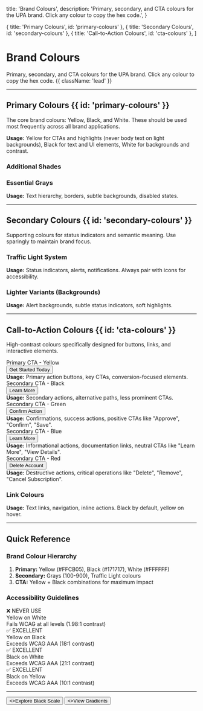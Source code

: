 
  title: 'Brand Colours',
  description:
    'Primary, secondary, and CTA colours for the UPA brand. Click any colour to copy the hex code.',
}

  { title: 'Primary Colours', id: 'primary-colours' },
  { title: 'Secondary Colours', id: 'secondary-colours' },
  { title: 'Call-to-Action Colours', id: 'cta-colours' },
]

<HeroPattern />

# Brand Colours

Primary, secondary, and CTA colours for the UPA brand. Click any colour to copy the hex code. {{ className: 'lead' }}

---

## Primary Colours {{ id: 'primary-colours' }}

The core brand colours: Yellow, Black, and White. These should be used most frequently across all brand applications.

<div className="not-prose mt-6">
  <ColorScale
    colors={[
      { name: 'Yellow 500', hex: '#FFCB05', description: 'Primary brand yellow' },
      { name: 'Black 900', hex: '#171717', description: 'Primary brand black' },
      { name: 'Pure White', hex: '#FFFFFF', description: 'Backgrounds' },
    ]}
    columns={3}
  />
</div>

**Usage:** Yellow for CTAs and highlights (never body text on light backgrounds), Black for text and UI elements, White for backgrounds and contrast.

### Additional Shades

<div className="not-prose mt-6">
  <ColorScale
    colors={[
      { name: 'Yellow 400', hex: '#FBBF24', description: 'Lighter yellow' },
      { name: 'Yellow 600', hex: '#E6B800', description: 'Hover state' },
      { name: 'Pure Black', hex: '#000000', description: 'Maximum contrast' },
    ]}
    columns={3}
  />
</div>

### Essential Grays

<div className="not-prose mt-6">
  <ColorScale
    colors={[
      { name: 'Gray 100', hex: '#F5F5F5', description: 'Light backgrounds' },
      { name: 'Gray 200', hex: '#E5E5E5', description: 'Borders' },
      { name: 'Gray 500', hex: '#737373', description: 'Secondary text' },
      { name: 'Gray 600', hex: '#525252', description: 'Muted text' },
      { name: 'Gray 800', hex: '#262626', description: 'Body text' },
    ]}
    columns={5}
  />
</div>

**Usage:** Text hierarchy, borders, subtle backgrounds, disabled states.

---

## Secondary Colours {{ id: 'secondary-colours' }}

Supporting colours for status indicators and semantic meaning. Use sparingly to maintain brand focus.

### Traffic Light System

<div className="not-prose mt-6">
  <ColorScale
    colors={[
      { name: 'Success', hex: '#16A34A', description: 'Green - 4.5:1 contrast', contrastRatio: '4.5:1' },
      { name: 'Warning', hex: '#EA580C', description: 'Orange - 4.5:1 contrast', contrastRatio: '4.5:1' },
      { name: 'Error', hex: '#DC2626', description: 'Red - 4.5:1 contrast', contrastRatio: '4.5:1' },
      { name: 'Info', hex: '#2563EB', description: 'Blue - 4.5:1 contrast', contrastRatio: '4.5:1' },
    ]}
    columns={4}
  />
</div>

**Usage:** Status indicators, alerts, notifications. Always pair with icons for accessibility.

### Lighter Variants (Backgrounds)

<div className="not-prose mt-6">
  <ColorScale
    colors={[
      { name: 'Success Light', hex: '#DCFCE7', description: 'Success backgrounds' },
      { name: 'Warning Light', hex: '#FFEDD5', description: 'Warning backgrounds' },
      { name: 'Error Light', hex: '#FEE2E2', description: 'Error backgrounds' },
      { name: 'Info Light', hex: '#DBEAFE', description: 'Info backgrounds' },
    ]}
    columns={4}
  />
</div>

**Usage:** Alert backgrounds, subtle status indicators, soft highlights.

---

## Call-to-Action Colours {{ id: 'cta-colours' }}

High-contrast colours specifically designed for buttons, links, and interactive elements.

<div className="not-prose mt-6 space-y-8">
  <div>
    <div className="mb-4 text-base font-bold text-zinc-900 dark:text-white">Primary CTA - Yellow</div>
    <div className="rounded-xl border border-zinc-200 bg-white p-8 dark:border-zinc-800 dark:bg-zinc-950">
      <div className="mb-6">
        <ColorScale
          colors={[
            { name: 'CTA Yellow', hex: '#FFCB05', description: 'Primary CTA background' },
            { name: 'CTA Text', hex: '#171717', description: 'Text on yellow CTA' },
          ]}
          columns={2}
        />
      </div>
      <div className="border-t border-zinc-200 pt-6 dark:border-zinc-800">
        <button className="rounded-lg bg-[#FFCB05] px-8 py-4 font-bold text-[#171717] transition-colors hover:bg-[#E6B800]">
          Get Started Today
        </button>
        <div className="mt-4 text-sm text-zinc-600 dark:text-zinc-400">
          <strong>Usage:</strong> Primary action buttons, key CTAs, conversion-focused elements.
        </div>
      </div>
    </div>
  </div>

  <div>
    <div className="mb-4 text-base font-bold text-zinc-900 dark:text-white">Secondary CTA - Black</div>
    <div className="rounded-xl border border-zinc-200 bg-white p-8 dark:border-zinc-800 dark:bg-zinc-950">
      <div className="mb-6">
        <ColorScale
          colors={[
            { name: 'Secondary CTA', hex: '#171717', description: 'Secondary button background' },
            { name: 'Secondary Text', hex: '#FFFFFF', description: 'Text on dark CTA' },
          ]}
          columns={2}
        />
      </div>
      <div className="border-t border-zinc-200 pt-6 dark:border-zinc-800">
        <button className="rounded-lg bg-[#171717] px-8 py-4 font-bold text-white transition-colors hover:bg-[#404040]">
          Learn More
        </button>
        <div className="mt-4 text-sm text-zinc-600 dark:text-zinc-400">
          <strong>Usage:</strong> Secondary actions, alternative paths, less prominent CTAs.
        </div>
      </div>
    </div>
  </div>

  <div>
    <div className="mb-4 text-base font-bold text-zinc-900 dark:text-white">Secondary CTA - Green</div>
    <div className="rounded-xl border border-zinc-200 bg-white p-8 dark:border-zinc-800 dark:bg-zinc-950">
      <div className="mb-6">
        <ColorScale
          colors={[
            { name: 'Green CTA', hex: '#16A34A', description: 'Success/confirmation button' },
            { name: 'Green Text', hex: '#FFFFFF', description: 'Text on green CTA' },
          ]}
          columns={2}
        />
      </div>
      <div className="border-t border-zinc-200 pt-6 dark:border-zinc-800">
        <button className="rounded-lg bg-[#16A34A] px-8 py-4 font-bold text-white transition-colors hover:bg-[#15803D]">
          Confirm Action
        </button>
        <div className="mt-4 text-sm text-zinc-600 dark:text-zinc-400">
          <strong>Usage:</strong> Confirmations, success actions, positive CTAs like "Approve", "Confirm", "Save".
        </div>
      </div>
    </div>
  </div>

  <div>
    <div className="mb-4 text-base font-bold text-zinc-900 dark:text-white">Secondary CTA - Blue</div>
    <div className="rounded-xl border border-zinc-200 bg-white p-8 dark:border-zinc-800 dark:bg-zinc-950">
      <div className="mb-6">
        <ColorScale
          colors={[
            { name: 'Blue CTA', hex: '#2563EB', description: 'Informational button' },
            { name: 'Blue Text', hex: '#FFFFFF', description: 'Text on blue CTA' },
          ]}
          columns={2}
        />
      </div>
      <div className="border-t border-zinc-200 pt-6 dark:border-zinc-800">
        <button className="rounded-lg bg-[#2563EB] px-8 py-4 font-bold text-white transition-colors hover:bg-[#1D4ED8]">
          Learn More
        </button>
        <div className="mt-4 text-sm text-zinc-600 dark:text-zinc-400">
          <strong>Usage:</strong> Informational actions, documentation links, neutral CTAs like "Learn More", "View Details".
        </div>
      </div>
    </div>
  </div>

  <div>
    <div className="mb-4 text-base font-bold text-zinc-900 dark:text-white">Secondary CTA - Red</div>
    <div className="rounded-xl border border-zinc-200 bg-white p-8 dark:border-zinc-800 dark:bg-zinc-950">
      <div className="mb-6">
        <ColorScale
          colors={[
            { name: 'Red CTA', hex: '#DC2626', description: 'Destructive/danger button' },
            { name: 'Red Text', hex: '#FFFFFF', description: 'Text on red CTA' },
          ]}
          columns={2}
        />
      </div>
      <div className="border-t border-zinc-200 pt-6 dark:border-zinc-800">
        <button className="rounded-lg bg-[#DC2626] px-8 py-4 font-bold text-white transition-colors hover:bg-[#B91C1C]">
          Delete Account
        </button>
        <div className="mt-4 text-sm text-zinc-600 dark:text-zinc-400">
          <strong>Usage:</strong> Destructive actions, critical operations like "Delete", "Remove", "Cancel Subscription".
        </div>
      </div>
    </div>
  </div>
</div>

### Link Colours

<div className="not-prose mt-6">
  <ColorScale
    colors={[
      { name: 'Link Default', hex: '#171717', description: 'Default link color' },
      { name: 'Link Hover', hex: '#FFCB05', description: 'Link hover/active' },
      { name: 'Link Visited', hex: '#525252', description: 'Visited links (optional)' },
    ]}
    columns={3}
  />
</div>

**Usage:** Text links, navigation, inline actions. Black by default, yellow on hover.

---

## Quick Reference

### Brand Colour Hierarchy

1. **Primary:** Yellow (#FFCB05), Black (#171717), White (#FFFFFF)
2. **Secondary:** Grays (100-900), Traffic Light colours
3. **CTA:** Yellow + Black combinations for maximum impact

### Accessibility Guidelines

<div className="not-prose mt-6 grid gap-4 md:grid-cols-2">
  <div className="rounded-xl border-2 border-red-200 bg-red-50 p-6 dark:border-red-900 dark:bg-red-950">
    <div className="mb-3 flex items-center gap-2">
      <span className="text-2xl">❌</span>
      <span className="font-bold text-red-900 dark:text-red-200">NEVER USE</span>
    </div>
    <div className="rounded-lg bg-white p-4">
      <div className="text-lg font-bold" style={{color: '#FFCB05'}}>
        Yellow on White
      </div>
    </div>
    <div className="mt-3 text-sm text-red-900 dark:text-red-200">
      Fails WCAG at all levels (1.98:1 contrast)
    </div>
  </div>

  <div className="rounded-xl border-2 border-green-200 bg-green-50 p-6 dark:border-green-900 dark:bg-green-950">
    <div className="mb-3 flex items-center gap-2">
      <span className="text-2xl">✅</span>
      <span className="font-bold text-green-900 dark:text-green-200">EXCELLENT</span>
    </div>
    <div className="rounded-lg bg-[#171717] p-4">
      <div className="text-lg font-bold text-[#FFCB05]">
        Yellow on Black
      </div>
    </div>
    <div className="mt-3 text-sm text-green-900 dark:text-green-200">
      Exceeds WCAG AAA (18:1 contrast)
    </div>
  </div>

  <div className="rounded-xl border-2 border-green-200 bg-green-50 p-6 dark:border-green-900 dark:bg-green-950">
    <div className="mb-3 flex items-center gap-2">
      <span className="text-2xl">✅</span>
      <span className="font-bold text-green-900 dark:text-green-200">EXCELLENT</span>
    </div>
    <div className="rounded-lg bg-white p-4">
      <div className="text-lg font-bold text-[#171717]">
        Black on White
      </div>
    </div>
    <div className="mt-3 text-sm text-green-900 dark:text-green-200">
      Exceeds WCAG AAA (21:1 contrast)
    </div>
  </div>

  <div className="rounded-xl border-2 border-green-200 bg-green-50 p-6 dark:border-green-900 dark:bg-green-950">
    <div className="mb-3 flex items-center gap-2">
      <span className="text-2xl">✅</span>
      <span className="font-bold text-green-900 dark:text-green-200">EXCELLENT</span>
    </div>
    <div className="rounded-lg bg-[#FFCB05] p-4">
      <div className="text-lg font-bold text-[#171717]">
        Black on Yellow
      </div>
    </div>
    <div className="mt-3 text-sm text-green-900 dark:text-green-200">
      Exceeds WCAG AAA (10:1 contrast)
    </div>
  </div>
</div>

---

<div className="not-prose mt-12 flex gap-3">
  <Button href="/black-scale" arrow="right">
    <>Explore Black Scale</>
  </Button>
  <Button href="/gradients" variant="outline">
    <>View Gradients</>
  </Button>
</div>